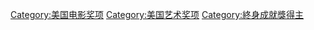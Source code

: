 [[Category:美国电影奖项|Category:美国电影奖项]]
[[Category:美国艺术奖项|Category:美国艺术奖项]]
[[Category:終身成就獎得主|Category:終身成就獎得主]]